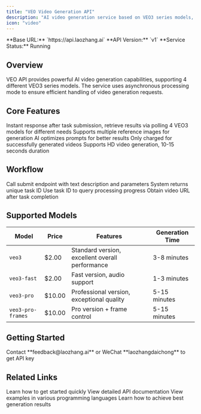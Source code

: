 ```yaml
---
title: "VEO Video Generation API"
description: "AI video generation service based on VEO3 series models, supports text-to-video, image reference and more"
icon: "video"
---
```


<Info>
  **Base URL:** `https://api.laozhang.ai`  
  **API Version:** `v1`  
  **Service Status:** Running
</Info>

## Overview

VEO API provides powerful AI video generation capabilities, supporting 4 different VEO3 series models. The service uses asynchronous processing mode to ensure efficient handling of video generation requests.

## Core Features

<CardGroup cols={2}>
  <Card title="Async Processing" icon="clock">
    Instant response after task submission, retrieve results via polling
  </Card>
  <Card title="Multi-Model Support" icon="layer-group">
    4 VEO3 models for different needs
  </Card>
  <Card title="Image Reference" icon="image">
    Supports multiple reference images for generation
  </Card>
  <Card title="Prompt Enhancement" icon="sparkles">
    AI optimizes prompts for better results
  </Card>
  <Card title="Pay on Success" icon="badge-dollar">
    Only charged for successfully generated videos
  </Card>
  <Card title="High-Quality Output" icon="star">
    Supports HD video generation, 10-15 seconds duration
  </Card>
</CardGroup>

## Workflow

<Steps>
  <Step title="Submit Task">
    Call submit endpoint with text description and parameters
  </Step>
  <Step title="Get Task ID">
    System returns unique task ID
  </Step>
  <Step title="Poll Status">
    Use task ID to query processing progress
  </Step>
  <Step title="Get Result">
    Obtain video URL after task completion
  </Step>
</Steps>

## Supported Models

| Model | Price | Features | Generation Time |
|-------|-------|----------|----------------|
| `veo3` | $2.00 | Standard version, excellent overall performance | 3-8 minutes |
| `veo3-fast` | $2.00 | Fast version, audio support | 1-3 minutes |
| `veo3-pro` | $10.00 | Professional version, exceptional quality | 5-15 minutes |
| `veo3-pro-frames` | $10.00 | Pro version + frame control | 5-15 minutes |

## Getting Started

<Card title="Get API Key" icon="key" href="mailto:feedback@laozhang.ai">
  Contact **feedback@laozhang.ai** or WeChat **laozhangdaichong** to get API key
</Card>

## Related Links

<CardGroup cols={2}>
  <Card title="Quick Start" icon="rocket" href="/api-capabilities/veo/quick-start">
    Learn how to get started quickly
  </Card>
  <Card title="API Reference" icon="book" href="/api-capabilities/veo/api-reference">
    View detailed API documentation
  </Card>
  <Card title="Code Examples" icon="code" href="/api-capabilities/veo/examples">
    View examples in various programming languages
  </Card>
  <Card title="Best Practices" icon="lightbulb" href="/api-capabilities/veo/best-practices">
    Learn how to achieve best generation results
  </Card>
</CardGroup>

